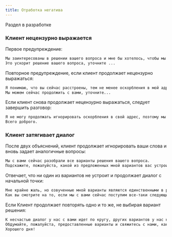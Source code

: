 ```yaml
---
title: Отработка негатива
---
```



<Aside type="caution">Раздел в разработке</Aside>

### Клиент нецензурно выражается
<LinkCard
title="Регламент"
href="https://clever.ertelecom.ru/content/space/4/article/6770/page/2?query=%D0%9A%D0%BB%D0%B8%D0%B5%D0%BD%D1%82+%D0%BD%D0%B5%D1%86%D0%B5%D0%BD%D0%B7%D1%83%D1%80%D0%BD%D0%BE+%D0%B2%D1%8B%D1%80%D0%B0%D0%B6%D0%B0%D0%B5%D1%82%D1%81%D1%8F++&text=%3Cspan%3E%D0%9A%D0%BB%D0%B8%D0%B5%D0%BD%D1%82+%D0%BD%D0%B5%D1%86%D0%B5%D0%BD%D0%B7%D1%83%D1%80%D0%BD%D0%BE+%D0%B2%D1%8B%D1%80%D0%B0%D0%B6%D0%B0%D0%B5%D1%82%D1%81%D1%8F%3C%2Fspan%3E"
target="_blank"
description="Открыть регламент в базе знаний"
/>

Первое предупреждение:
```txt
Мы заинтересованы в решении вашего вопроса и мне бы хотелось, чтобы мы с вами продолжили диалог в конструктивном русле.
Это ускорит решение вашего вопроса, уточните ...
```

Повторное предупреждение, если клиент продолжает нецензурно выражаться:
```txt
Я понимаю, что вы сейчас расстроены, тем не менее оскорбления в мой адрес не ускорят решение вопроса.
Мы можем сейчас продолжить с вами, уточните...
```

Если клиент снова продолжает нецензурно выражаться, следует завершить разговор:
```txt
Я не могу продолжать игнорировать оскорбления в свой адрес, поэтому мы вынуждены завершить наш с вами диалог.
Всего доброго.
```

### Клиент затягивает диалог
<LinkCard
title="Регламент"
href="https://clever.ertelecom.ru/content/space/4/article/6770/page/2?text=Если+<span>клиент<%2Fspan>+<span>затягивает<%2Fspan>+<span>диалог<%2Fspan>%2C+не+<span>желает<%2Fspan>+<span>слушать<%2Fspan>+<span>доводы<%2Fspan>+<span>оператора<%2Fspan>"
target="_blank"
description="Открыть регламент в базе знаний"
/>

После двух объяснений, клиент продолжает игнорировать ваши слова и вновь задает аналогичные вопросы:
```txt
Мы с вами сейчас разобрали все варианты решения вашего вопроса.
Подскажите, пожалуйста, какой из предложенных мной вариантов вас устроит?
```

Отвечает, что ни один из вариантов не устроит и продолжает диалог с начальной точки:
```txt
Мне крайне жаль, но озвученные мной варианты являются единственными в решении вашего вопроса.
Как вы смотрите на то, если мы с вами сейчас поступим все-таки следующим образом: (озвучить наиболее приемлемый вариант решения вопроса)?
```

Если Клиент продолжает повторять одно и то же, не выбирая вариант решения:
```txt
К несчастью диалог у нас с вами идет по кругу, других вариантов у нас нет, кроме как завершить разговор.
Обдумайте, пожалуйста, предоставленные варианты и свяжитесь с нами, каким методом вы хотите решить вопрос.
Хорошего дня!
```

